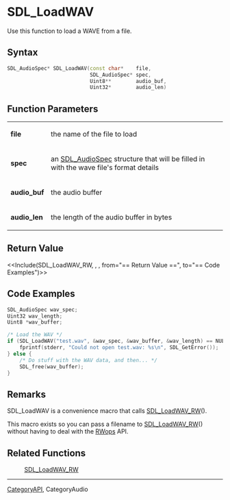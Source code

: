 
= SDL_LoadWAV =
Use this function to load a WAVE from a file.


== Syntax ==
<syntaxhighlight lang='c++'>
SDL_AudioSpec* SDL_LoadWAV(const char*    file,
                           SDL_AudioSpec* spec,
                           Uint8**        audio_buf,
                           Uint32*        audio_len)
</syntaxhighlight>

== Function Parameters ==
{|
|'''file''' 
|the name of the file to load 
|-
|'''spec''' 
|an [[SDL_AudioSpec]] structure that will be filled in with the wave file's format details 
|-
|'''audio_buf''' 
|the audio buffer 
|-
|'''audio_len''' 
|the length of the audio buffer in bytes 
|}

== Return Value ==
<<Include(SDL_LoadWAV_RW, , , from="== Return Value ==", to="== Code Examples")>>

== Code Examples ==
<syntaxhighlight lang='c++'>
SDL_AudioSpec wav_spec;
Uint32 wav_length;
Uint8 *wav_buffer;

/* Load the WAV */
if (SDL_LoadWAV("test.wav", &wav_spec, &wav_buffer, &wav_length) == NULL) {
    fprintf(stderr, "Could not open test.wav: %s\n", SDL_GetError());
} else {
    /* Do stuff with the WAV data, and then... */
    SDL_free(wav_buffer);
}
</syntaxhighlight>


== Remarks ==
SDL_LoadWAV is a convenience macro that calls [[SDL_LoadWAV_RW]]().

This macro exists so you can pass a filename to [[SDL_LoadWAV_RW]]() without having to deal with the [[CategoryIO|RWops]] API.

== Related Functions ==
:[[SDL_LoadWAV_RW]]

----
[[CategoryAPI]], CategoryAudio
